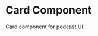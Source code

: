 
<Meta title="Components/Podcasts/Card" />

# Card Component

Card component for podcast UI.

<Canvas>
  <Story name="Default">
    <Card
      title="Kent C. Dodds Chats About How Epic React was Designed for Learner Success"
      imageUrl="https://image.simplecastcdn.com/images/e21d35da-a28e-4f59-97cc-3c82e6b81011/83951ec7-07a5-40d2-9cb3-82985c7bb2b4/kent-logo.jpg"
      path="/#"
      contributors={['Joel Hooks']}
    />
  </Story>
</Canvas>
